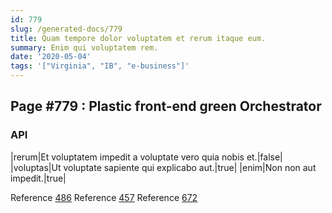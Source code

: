 ```yaml
---
id: 779
slug: /generated-docs/779
title: Quam tempore dolor voluptatem et rerum itaque eum.
summary: Enim qui voluptatem rem.
date: '2020-05-04'
tags: '["Virginia", "IB", "e-business"]'
---
```



## Page #779 : Plastic front-end green Orchestrator
### API

|rerum|Et voluptatem impedit a voluptate vero quia nobis et.|false|
|voluptas|Ut voluptate sapiente qui explicabo aut.|true|
|enim|Non non aut impedit.|true|

Reference [486](/generated-docs/486)
Reference [457](/generated-docs/457)
Reference [672](/generated-docs/672)





